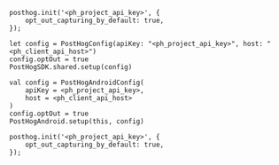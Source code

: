 <MultiLanguage>

```js-web
posthog.init('<ph_project_api_key>', {
    opt_out_capturing_by_default: true,
});
```

```ios_swift        
let config = PostHogConfig(apiKey: "<ph_project_api_key>", host: "<ph_client_api_host>")
config.optOut = true
PostHogSDK.shared.setup(config)
```

```android
val config = PostHogAndroidConfig(
    apiKey = <ph_project_api_key>,
    host = <ph_client_api_host> 
)
config.optOut = true
PostHogAndroid.setup(this, config)
```

```react-native
posthog.init('<ph_project_api_key>', {
    opt_out_capturing_by_default: true,
});
```

</MultiLanguage> 